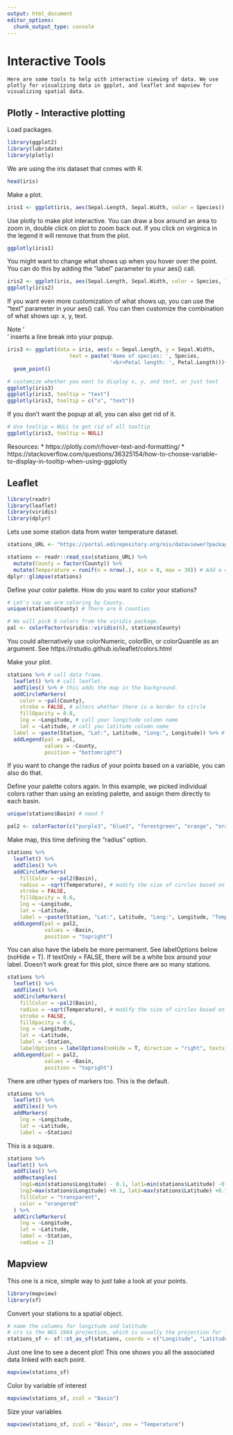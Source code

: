 ```yaml
---
output: html_document
editor_options: 
  chunk_output_type: console
---
```

# Interactive Tools

    Here are some tools to help with interactive viewing of data. We use plotly for visualizing data in gpplot, and leaflet and mapview for visualizing spatial data. 

## Plotly - Interactive plotting

Load packages.
```r
library(ggplot2)
library(lubridate)
library(plotly)
```

We are using the iris dataset that comes with R.
```r
head(iris)
```

Make a plot. 
```r
iris1 <- ggplot(iris, aes(Sepal.Length, Sepal.Width, color = Species)) + geom_point()
```

Use plotly to make plot interactive. 
You can draw a box around an area to zoom in, double click on plot to zoom back out. 
If you click on virginica in the legend it will remove that from the plot.
```r
ggplotly(iris1)
```

You might want to change what shows up when you hover over the point. You can do this by adding the "label" parameter to your aes() call.
```r
iris2 <- ggplot(iris, aes(Sepal.Length, Sepal.Width, color = Species, label = Petal.Length)) + geom_point()
ggplotly(iris2)
```

If you want even more customization of what shows up, you can use the "text" parameter in your aes() call. You can then customize the combination of what shows up: x, y, text.

Note '<br>' inserts a line break into your popup. 
```r
iris3 <- ggplot(data = iris, aes(x = Sepal.Length, y = Sepal.Width,
                    text = paste('Name of species: ', Species,
                                 '<br>Petal length: ', Petal.Length)))+
  geom_point()

# customize whether you want to display x, y, and text, or just text
ggplotly(iris3)
ggplotly(iris3, tooltip = "text") 
ggplotly(iris3, tooltip = c("x", "text"))
```

If you don't want the popup at all, you can also get rid of it. 
```r
# Use tooltip = NULL to get rid of all tooltip 
ggplotly(iris3, tooltip = NULL)
```

Resources: 
* https://plotly.com/r/hover-text-and-formatting/
* https://stackoverflow.com/questions/36325154/how-to-choose-variable-to-display-in-tooltip-when-using-ggplotly


## Leaflet

```r
library(readr)
library(leaflet)
library(viridis)
library(dplyr)
```

Lets use some station data from water temperature dataset.
```r
stations_URL <- "https://portal.edirepository.org/nis/dataviewer?packageid=edi.591.2&entityid=a059f5eea4f8500fe1a43566451ec593"

stations <- readr::read_csv(stations_URL) %>%
  mutate(County = factor(County)) %>%
  mutate(Temperature = runif(n = nrow(.), min = 8, max = 30)) # Add a column of made up temperature data
dplyr::glimpse(stations)
```

Define your color palette. How do you want to color your stations?
```r
# Let's say we are coloring by County. 
unique(stations$County) # There are 6 counties

# We will pick 6 colors from the viridis package. 
pal <- colorFactor(viridis::viridis(6), stations$County)
```

You could alternatively use colorNumeric, colorBin, or colorQuantile as an argument. See https://rstudio.github.io/leaflet/colors.html

Make your plot. 
```r
stations %>% # call data frame.
  leaflet() %>% # call leaflet.
  addTiles() %>% # this adds the map in the background.
  addCircleMarkers(
    color = ~pal(County),
    stroke = FALSE, # alters whether there is a border to circle
    fillOpacity = 0.8,
    lng = ~Longitude, # call your longitude column name
    lat = ~Latitude, # call you latitude column name
  label = ~paste(Station, "Lat:", Latitude, "Long:", Longitude)) %>% # edit what you want to show up in your label
  addLegend(pal = pal,
            values = ~County,
            position = "bottomright")
```

If you want to change the radius of your points based on a variable, you can also do that. 

Define your palette colors again. In this example, we picked individual colors rather than using an existing palette, and assign them directly to each basin.
```r
unique(stations$Basin) # need 7

pal2 <- colorFactor(c("purple3", "blue3", "forestgreen", "orange", "orangered", "hotpink", "grey"), domain = c("Cache Cr", "Delta", "East Bay", "Mokelumne R", "Sacramento R", "San Joaquin R", "Stanislaus R"))
```

Make map, this time defining the "radius" option. 
```r
stations %>%
  leaflet() %>%
  addTiles() %>%
  addCircleMarkers(
    fillColor = ~pal2(Basin),
    radius = ~sqrt(Temperature), # modify the size of circles based on the temperature
    stroke = FALSE, 
    fillOpacity = 0.6,
    lng = ~Longitude,
    lat = ~Latitude,
    label = ~paste(Station, "Lat:", Latitude, "Long:", Longitude, "Temperature:", Temperature))%>%
  addLegend(pal = pal2,
            values = ~Basin,
            position = "topright")
```

You can also have the labels be more permanent.
See labelOptions below (noHide = T). If textOnly = FALSE, there will be a white box around your label. Doesn't work great for this plot, since there are so many stations. 
```r
stations %>%
  leaflet() %>%
  addTiles() %>%
  addCircleMarkers(
    fillColor = ~pal2(Basin),
    radius = ~sqrt(Temperature), # modify the size of circles based on the temperature
    stroke = FALSE, 
    fillOpacity = 0.6,
    lng = ~Longitude,
    lat = ~Latitude,
    label = ~Station,
    labelOptions = labelOptions(noHide = T, direction = "right", textsize = "7px", textOnly = TRUE))%>%
  addLegend(pal = pal2,
            values = ~Basin,
            position = "topright")
```

There are other types of markers too.
This is the default.
```r
stations %>%
  leaflet() %>%
  addTiles() %>%
  addMarkers(
    lng = ~Longitude,
    lat = ~Latitude,
    label = ~Station)
```

This is a square. 
```r
stations %>%
leaflet() %>% 
  addTiles() %>%
  addRectangles(
    lng1=min(stations$Longitude) - 0.1, lat1=min(stations$Latitude) -0.1 ,
    lng2=max(stations$Longitude) +0.1, lat2=max(stations$Latitude) +0.1,
    fillColor = "transparent",
    color = "orangered"
  ) %>%
  addCircleMarkers(
    lng = ~Longitude,
    lat = ~Latitude,
    label = ~Station,
    radius = 2)
```

## Mapview

This one is a nice, simple way to just take a look at your points.
```r
library(mapview)
library(sf)
```

Convert your stations to a spatial object. 
```r
# name the columns for longitude and latitude
# crs is the WGS 1984 projection, which is usually the projection for lat/lon data
stations_sf <- sf::st_as_sf(stations, coords = c("Longitude", "Latitude"), crs = 4326)
```

Just one line to see a decent plot!
This one shows you all the associated data linked with each point.
```r
mapview(stations_sf)
```

Color by variable of interest
```r
mapview(stations_sf, zcol = "Basin")
```

Size your variables
```r
mapview(stations_sf, zcol = "Basin", cex = "Temperature")
```
